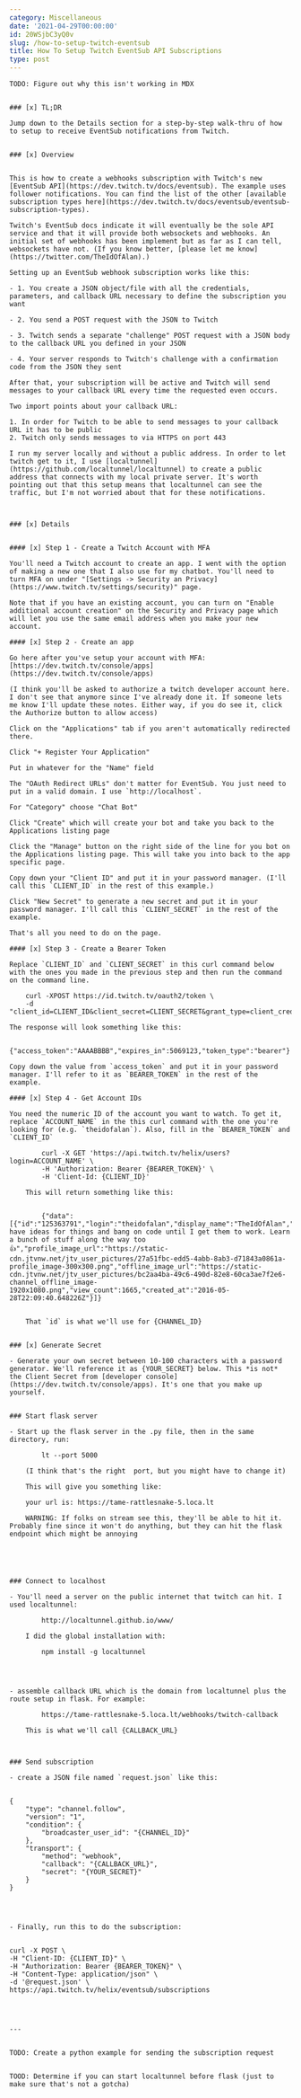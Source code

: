 ```yaml
---
category: Miscellaneous
date: '2021-04-29T00:00:00'
id: 20WSjbC3yQ0v
slug: /how-to-setup-twitch-eventsub
title: How To Setup Twitch EventSub API Subscriptions
type: post
---
```


```
TODO: Figure out why this isn't working in MDX


### [x] TL;DR

Jump down to the Details section for a step-by-step walk-thru of how to setup to receive EventSub notifications from Twitch. 


### [x] Overview 


This is how to create a webhooks subscription with Twitch's new [EventSub API](https://dev.twitch.tv/docs/eventsub). The example uses follower notifications. You can find the list of the other [available subscription types here](https://dev.twitch.tv/docs/eventsub/eventsub-subscription-types).

Twitch's EventSub docs indicate it will eventually be the sole API service and that it will provide both websockets and webhooks. An initial set of webhooks has been implement but as far as I can tell, websockets have not. (If you know better, [please let me know](https://twitter.com/TheIdOfAlan).) 

Setting up an EventSub webhook subscription works like this:

- 1. You create a JSON object/file with all the credentials, parameters, and callback URL necessary to define the subscription you want

- 2. You send a POST request with the JSON to Twitch

- 3. Twitch sends a separate "challenge" POST request with a JSON body to the callback URL you defined in your JSON

- 4. Your server responds to Twitch's challenge with a confirmation code from the JSON they sent 

After that, your subscription will be active and Twitch will send messages to your callback URL every time the requested even occurs. 

Two import points about your callback URL:

1. In order for Twitch to be able to send messages to your callback URL it has to be public
2. Twitch only sends messages to via HTTPS on port 443

I run my server locally and without a public address. In order to let twitch get to it, I use [localtunnel](https://github.com/localtunnel/localtunnel) to create a public address that connects with my local private server. It's worth pointing out that this setup means that localtunnel can see the traffic, but I'm not worried about that for these notifications. 



### [x] Details


#### [x] Step 1 - Create a Twitch Account with MFA

You'll need a Twitch account to create an app. I went with the option of making a new one that I also use for my chatbot. You'll need to turn MFA on under "[Settings -> Security an Privacy](https://www.twitch.tv/settings/security)" page. 

Note that if you have an existing account, you can turn on "Enable additional account creation" on the Security and Privacy page which will let you use the same email address when you make your new account. 

#### [x] Step 2 - Create an app

Go here after you've setup your account with MFA: [https://dev.twitch.tv/console/apps](https://dev.twitch.tv/console/apps)

(I think you'll be asked to authorize a twitch developer account here. I don't see that anymore since I've already done it. If someone lets me know I'll update these notes. Either way, if you do see it, click the Authorize button to allow access)

Click on the "Applications" tab if you aren't automatically redirected there. 

Click "+ Register Your Application"

Put in whatever for the "Name" field 

The "OAuth Redirect URLs" don't matter for EventSub. You just need to put in a valid domain. I use `http://localhost`. 

For "Category" choose "Chat Bot"

Click "Create" which will create your bot and take you back to the Applications listing page

Click the "Manage" button on the right side of the line for you bot on the Applications listing page. This will take you into back to the app specific page. 

Copy down your "Client ID" and put it in your password manager. (I'll call this `CLIENT_ID` in the rest of this example.)

Click "New Secret" to generate a new secret and put it in your password manager. I'll call this `CLIENT_SECRET` in the rest of the example. 

That's all you need to do on the page. 

#### [x] Step 3 - Create a Bearer Token

Replace `CLIENT_ID` and `CLIENT_SECRET` in this curl command below with the ones you made in the previous step and then run the command on the command line. 

    curl -XPOST https://id.twitch.tv/oauth2/token \
    -d "client_id=CLIENT_ID&client_secret=CLIENT_SECRET&grant_type=client_credentials"

The response will look something like this:

    {"access_token":"AAAABBBB","expires_in":5069123,"token_type":"bearer"}

Copy down the value from `access_token` and put it in your password manager. I'll refer to it as `BEARER_TOKEN` in the rest of the example. 

#### [x] Step 4 - Get Account IDs

You need the numeric ID of the account you want to watch. To get it, replace `ACCOUNT_NAME` in the this curl command with the one you're looking for (e.g. `theidofalan`). Also, fill in the `BEARER_TOKEN` and `CLIENT_ID`

        curl -X GET 'https://api.twitch.tv/helix/users?login=ACCOUNT_NAME' \
        -H 'Authorization: Bearer {BEARER_TOKEN}' \
        -H 'Client-Id: {CLIENT_ID}'

    This will return something like this:


        {"data":[{"id":"125363791","login":"theidofalan","display_name":"TheIdOfAlan","type":"","broadcaster_type":"","description":"I have ideas for things and bang on code until I get them to work. Learn a bunch of stuff along the way too 👍","profile_image_url":"https://static-cdn.jtvnw.net/jtv_user_pictures/27a51fbc-edd5-4abb-8ab3-d71843a0861a-profile_image-300x300.png","offline_image_url":"https://static-cdn.jtvnw.net/jtv_user_pictures/bc2aa4ba-49c6-490d-82e8-60ca3ae7f2e6-channel_offline_image-1920x1080.png","view_count":1665,"created_at":"2016-05-28T22:09:40.648226Z"}]}


    That `id` is what we'll use for {CHANNEL_ID}


### [x] Generate Secret

- Generate your own secret between 10-100 characters with a password generator. We'll reference it as {YOUR_SECRET} below. This *is not* the Client Secret from [developer console](https://dev.twitch.tv/console/apps). It's one that you make up yourself. 


### Start flask server 

- Start up the flask server in the .py file, then in the same directory, run:

        lt --port 5000

    (I think that's the right  port, but you might have to change it)

    This will give you something like:

    your url is: https://tame-rattlesnake-5.loca.lt

    WARNING: If folks on stream see this, they'll be able to hit it. Probably fine since it won't do anything, but they can hit the flask endpoint which might be annoying





### Connect to localhost

- You'll need a server on the public internet that twitch can hit. I used localtunnel:

        http://localtunnel.github.io/www/

    I did the global installation with:

        npm install -g localtunnel




- assemble callback URL which is the domain from localtunnel plus the route setup in flask. For example:

        https://tame-rattlesnake-5.loca.lt/webhooks/twitch-callback

    This is what we'll call {CALLBACK_URL}



### Send subscription

- create a JSON file named `request.json` like this:


{
    "type": "channel.follow",
    "version": "1",
    "condition": {
        "broadcaster_user_id": "{CHANNEL_ID}"
    },
    "transport": {
        "method": "webhook",
        "callback": "{CALLBACK_URL}",
        "secret": "{YOUR_SECRET}"
    }
}




- Finally, run this to do the subscription:


curl -X POST \
-H "Client-ID: {CLIENT_ID}" \
-H "Authorization: Bearer {BEARER_TOKEN}" \
-H "Content-Type: application/json" \
-d '@request.json' \
https://api.twitch.tv/helix/eventsub/subscriptions




---


TODO: Create a python example for sending the subscription request


TOOD: Determine if you can start localtunnel before flask (just to make sure that's not a gotcha)


```